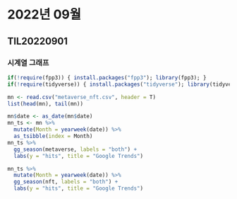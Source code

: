 # 2022년 09월  

## TIL20220901  

### 시계열 그래프

```r
if(!require(fpp3)) { install.packages("fpp3"); library(fpp3); }
if(!require(tidyverse)) { install.packages("tidyverse"); library(tidyverse); }
```

```r
mn <- read.csv("metaverse_nft.csv", header = T)
list(head(mn), tail(mn))
```

```r
mn$date <- as_date(mn$date)
mn_ts <- mn %>% 
  mutate(Month = yearweek(date)) %>%
  as_tsibble(index = Month)
mn_ts %>% 
  gg_season(metaverse, labels = "both") +
  labs(y = "hits", title = "Google Trends")
```

```r
mn_ts %>% 
  mutate(Month = yearweek(date)) %>% 
  gg_season(nft, labels = "both") +
  labs(y = "hits", title = "Google Trends")
```
